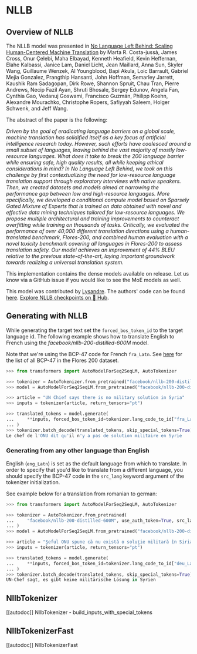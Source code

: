 <!--Copyright 2023 The HuggingFace Team. All rights reserved.

Licensed under the Apache License, Version 2.0 (the "License"); you may not use this file except in compliance with
the License. You may obtain a copy of the License at

http://www.apache.org/licenses/LICENSE-2.0

Unless required by applicable law or agreed to in writing, software distributed under the License is distributed on
an "AS IS" BASIS, WITHOUT WARRANTIES OR CONDITIONS OF ANY KIND, either express or implied. See the License for the
specific language governing permissions and limitations under the License.
-->

# NLLB

## Overview of NLLB

The NLLB model was presented in [No Language Left Behind: Scaling Human-Centered Machine Translation](https://arxiv.org/abs/2207.04672) by Marta R. Costa-jussà, James Cross, Onur Çelebi,
Maha Elbayad, Kenneth Heafield, Kevin Heffernan, Elahe Kalbassi, Janice Lam, Daniel Licht, Jean Maillard, Anna Sun, Skyler Wang, Guillaume Wenzek, Al Youngblood, Bapi Akula,
Loic Barrault, Gabriel Mejia Gonzalez, Prangthip Hansanti, John Hoffman, Semarley Jarrett, Kaushik Ram Sadagopan, Dirk Rowe, Shannon Spruit, Chau Tran, Pierre Andrews,
Necip Fazil Ayan, Shruti Bhosale, Sergey Edunov, Angela Fan, Cynthia Gao, Vedanuj Goswami, Francisco Guzmán, Philipp Koehn, Alexandre Mourachko, Christophe Ropers,
Safiyyah Saleem, Holger Schwenk, and Jeff Wang.

The abstract of the paper is the following:

*Driven by the goal of eradicating language barriers on a global scale, machine translation has solidified itself as a key focus of artificial intelligence research today.
However, such efforts have coalesced around a small subset of languages, leaving behind the vast majority of mostly low-resource languages. What does it take to break the
200 language barrier while ensuring safe, high quality results, all while keeping ethical considerations in mind? In No Language Left Behind, we took on this challenge by
first contextualizing the need for low-resource language translation support through exploratory interviews with native speakers. Then, we created datasets and models aimed
at narrowing the performance gap between low and high-resource languages. More specifically, we developed a conditional compute model based on Sparsely Gated Mixture of
Experts that is trained on data obtained with novel and effective data mining techniques tailored for low-resource languages. We propose multiple architectural and training
improvements to counteract overfitting while training on thousands of tasks. Critically, we evaluated the performance of over 40,000 different translation directions using
a human-translated benchmark, Flores-200, and combined human evaluation with a novel toxicity benchmark covering all languages in Flores-200 to assess translation safety.
Our model achieves an improvement of 44% BLEU relative to the previous state-of-the-art, laying important groundwork towards realizing a universal translation system.*

This implementation contains the dense models available on release. Let us know via a GitHub issue if you would like to see the MoE models as well.

This model was contributed by [Lysandre](https://huggingface.co/lysandre). The authors' code can be found [here](https://github.com/facebookresearch/fairseq/tree/nllb).
[Explore NLLB checkpoints on 🤗 Hub](https://huggingface.co/models?sort=downloads&search=NLLB).

## Generating with NLLB

While generating the target text set the `forced_bos_token_id` to the target language id. The following
example shows how to translate English to French using the *facebook/nllb-200-distilled-600M* model.

Note that we're using the BCP-47 code for French `fra_Latn`. See [here](https://github.com/facebookresearch/flores/blob/main/flores200/README.md#languages-in-flores-200)
for the list of all BCP-47 in the Flores 200 dataset.

```python
>>> from transformers import AutoModelForSeq2SeqLM, AutoTokenizer

>>> tokenizer = AutoTokenizer.from_pretrained("facebook/nllb-200-distilled-600M")
>>> model = AutoModelForSeq2SeqLM.from_pretrained("facebook/nllb-200-distilled-600M")

>>> article = "UN Chief says there is no military solution in Syria"
>>> inputs = tokenizer(article, return_tensors="pt")

>>> translated_tokens = model.generate(
...     **inputs, forced_bos_token_id=tokenizer.lang_code_to_id["fra_Latn"], max_length=30
... )
>>> tokenizer.batch_decode(translated_tokens, skip_special_tokens=True)[0]
Le chef de l'ONU dit qu'il n'y a pas de solution militaire en Syrie
```

### Generating from any other language than English

English (`eng_Latn`) is set as the default language from which to translate. In order to specify that you'd like to translate from a different language,
you should specify the BCP-47 code in the `src_lang` keyword argument of the tokenizer initialization.

See example below for a translation from romanian to german:

```py
>>> from transformers import AutoModelForSeq2SeqLM, AutoTokenizer

>>> tokenizer = AutoTokenizer.from_pretrained(
...     "facebook/nllb-200-distilled-600M", use_auth_token=True, src_lang="ron_Latn"
... )
>>> model = AutoModelForSeq2SeqLM.from_pretrained("facebook/nllb-200-distilled-600M", use_auth_token=True)

>>> article = "Şeful ONU spune că nu există o soluţie militară în Siria"
>>> inputs = tokenizer(article, return_tensors="pt")

>>> translated_tokens = model.generate(
...     **inputs, forced_bos_token_id=tokenizer.lang_code_to_id["deu_Latn"], max_length=30
... )
>>> tokenizer.batch_decode(translated_tokens, skip_special_tokens=True)[0]
UN-Chef sagt, es gibt keine militärische Lösung in Syrien
```

## NllbTokenizer

[[autodoc]] NllbTokenizer
    - build_inputs_with_special_tokens

## NllbTokenizerFast

[[autodoc]] NllbTokenizerFast
